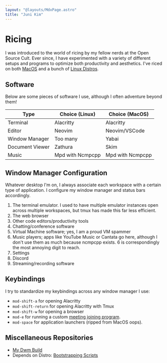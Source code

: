 ```yaml
---
layout: "@layouts/MdxPage.astro"
title: "Juni Kim"
---
```


# Ricing

I was introduced to the world of ricing by my fellow nerds at the Open Source
Cult. Ever since, I have experimented with a variety of different setups and
programs to optimize both productivity and aesthetics. I've riced on both
[MacOS](/ricing/macos) and a bunch of [Linux Distros](/ricing/linux).

## Software

Below are some pieces of software I use, although I often adventure beyond them!

| Type            | Choice (Linux)   | Choice (MacOS)   |
| --------------- | ---------------- | ---------------- |
| Terminal        | Alacritty        | Alacritty        |
| Editor          | Neovim           | Neovim/VSCode    |
| Window Manager  | Too many         | Yabai            |
| Document Viewer | Zathura          | Skim             |
| Music           | Mpd with Ncmpcpp | Mpd with Ncmpcpp |

## Window Manager Configuration

Whatever desktop I'm on, I always associate each workspace with a certain type
of application. I configure my window manager and status bars accordingly.

1. The terminal emulator. I used to have multiple emulator instances open across
   multiple workspaces, but tmux has made this far less efficient.
2. The web browser
3. Other code editors/productivity tools
4. Chatting/conference software
5. Virtual Machine software; yes, I am a proud VM spammer
6. Music players; apps like YouTube Music or Cantata go here, although I don't
   use them as much because ncmpcpp exists. 6 is correspondingly the most
   annoying digit to reach.
7. Settings
8. Discord
9. Streaming/recording software

## Keybindings

I try to standardize my keybindings across any window manager I use:

- `mod-shift-a` for opening Alacritty
- `mod-shift-return` for opening Alacritty with Tmux
- `mod-shift-w` for opening a browser
- `mod-e` for running a custom
  [meeting joining program](https://github.com/junikimm717/mt).
- `mod-space` for application launchers (ripped from MacOS oops).

## Miscellaneous Repositories

- [My Dwm Build](https://github.com/junikimm717/dwm)
- Depends on Distro:
  [Bootstrapping Scripts](https://git.junickim.me/junikimm717/server2023)
